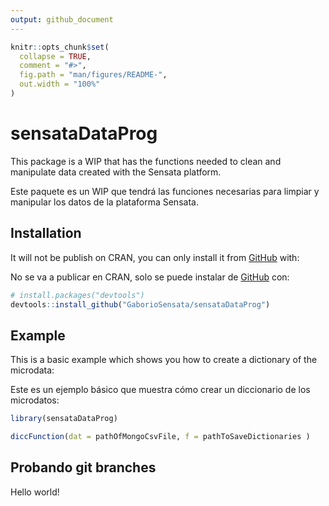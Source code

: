 ```yaml
---
output: github_document
---
```


<!-- README.md is generated from README.Rmd. Please edit that file -->

```r
knitr::opts_chunk$set(
  collapse = TRUE,
  comment = "#>",
  fig.path = "man/figures/README-",
  out.width = "100%"
)
```

# sensataDataProg

<!-- badges: start -->
<!-- badges: end -->


This package is a WIP that has the functions needed to clean and manipulate data created with the Sensata platform.

Este paquete es un WIP que tendrá las funciones necesarias para limpiar y manipular los datos de la plataforma Sensata.

## Installation

It will not be publish on CRAN, you can only install it from [GitHub](https://github.com/) with:

No se va a publicar en CRAN, solo se puede instalar de [GitHub](https://github.com/) con:


``` r
# install.packages("devtools")
devtools::install_github("GaborioSensata/sensataDataProg")
```
## Example

This is a basic example which shows you how to create a dictionary of the microdata:

Este es un ejemplo básico que muestra cómo crear un diccionario de los microdatos:

```r
library(sensataDataProg)

diccFunction(dat = pathOfMongoCsvFile, f = pathToSaveDictionaries )

```

## Probando git branches

Hello world!